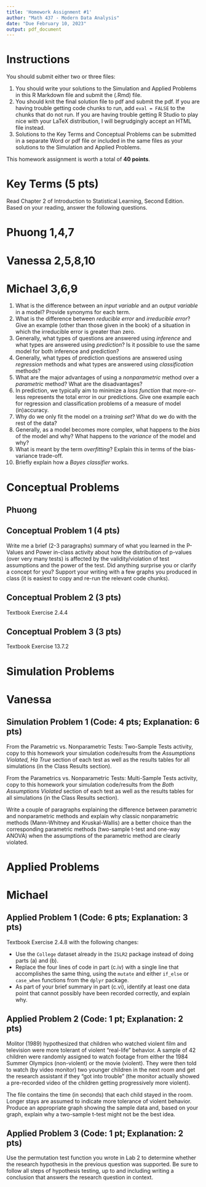 ---
title: 'Homework Assignment #1'
author: "Math 437 - Modern Data Analysis"
date: "Due February 10, 2023"
output: pdf_document
---

# Instructions

You should submit either two or three files:

1. You should write your solutions to the Simulation and Applied Problems in this R Markdown file and submit the (.Rmd) file.
2. You should knit the final solution file to pdf and submit the pdf. If you are having trouble getting code chunks to run, add `eval = FALSE` to the chunks that do not run. If you are having trouble getting R Studio to play nice with your LaTeX distribution, I will begrudgingly accept an HTML file instead. 
3. Solutions to the Key Terms and Conceptual Problems can be submitted in a separate Word or pdf file or included in the same files as your solutions to the Simulation and Applied Problems.

This homework assignment is worth a total of **40 points**.

# Key Terms (5 pts)

Read Chapter 2 of Introduction to Statistical Learning, Second Edition. Based on your reading, answer the following questions.

# Phuong 1,4,7
# Vanessa 2,5,8,10
# Michael 3,6,9

1. What is the difference between an *input variable* and an *output variable* in a model? Provide synonyms for each term.
2. What is the difference between *reducible error* and *irreducible error*? Give an example (other than those given in the book) of a situation in which the irreducible error is greater than zero.
3. Generally, what types of questions are answered using *inference* and what types are answered using *prediction*? Is it possible to use the same model for both inference and prediction?
4. Generally, what types of prediction questions are answered using *regression* methods and what types are answered using *classification* methods?
5. What are the major advantages of using a *nonparametric* method over a *parametric* method? What are the disadvantages?
6. In prediction, we typically aim to minimize a *loss function* that more-or-less represents the total error in our predictions. Give one example each for regression and classification problems of a measure of model (in)accuracy.
7. Why do we only fit the model on a *training set*? What do we do with the rest of the data?
8. Generally, as a model becomes more complex, what happens to the *bias* of the model and why? What happens to the *variance* of the model and why?
9. What is meant by the term *overfitting*? Explain this in terms of the bias-variance trade-off.
10. Briefly explain how a *Bayes classifier* works.

# Conceptual Problems
## Phuong

## Conceptual Problem 1 (4 pts)

Write me a brief (2-3 paragraphs) summary of what you learned in the P-Values and Power in-class activity about how the distribution of p-values (over very many tests) is affected by the validity/violation of test assumptions and the power of the test. Did anything surprise you or clarify a concept for you? Support your writing with a few graphs you produced in class (it is easiest to copy and re-run the relevant code chunks).

## Conceptual Problem 2 (3 pts) 

Textbook Exercise 2.4.4

## Conceptual Problem 3 (3 pts) 

Textbook Exercise 13.7.2

# Simulation Problems
# Vanessa 

## Simulation Problem 1 (Code: 4 pts; Explanation: 6 pts)

From the Parametric vs. Nonparametric Tests: Two-Sample Tests activity, copy to this homework your simulation code/results from the *Assumptions Violated, Ha True* section of each test as well as the results tables for all simulations (in the Class Results section). 

From the Parametrics vs. Nonparametric Tests: Multi-Sample Tests activity, copy to this homework your simulation code/results from the *Both Assumptions Violated* section of each test as well as the results tables for all simulations (in the Class Results section).

Write a couple of paragraphs explaining the difference between parametric and nonparametric methods and explain why classic nonparametric methods (Mann-Whitney and Kruskal-Wallis) are a better choice than the corresponding parametric methods (two-sample t-test and one-way ANOVA) when the assumptions of the parametric method are clearly violated.

# Applied Problems
# Michael

## Applied Problem 1 (Code: 6 pts; Explanation: 3 pts)

Textbook Exercise 2.4.8 with the following changes:

* Use the `College` dataset already in the `ISLR2` package instead of doing parts (a) and (b).
* Replace the four lines of code in part (c.iv) with a single line that accomplishes the same thing, using the `mutate` and either `if_else` or `case_when` functions from the `dplyr` package.
* As part of your brief summary in part (c.vi), identify at least one data point that cannot possibly have been recorded correctly, and explain why.

## Applied Problem 2 (Code: 1 pt; Explanation: 2 pts)

Molitor (1989) hypothesized that children who watched violent film and television were more tolerant of violent "real-life" behavior. A sample of 42 children were randomly assigned to watch footage from either the 1984 Summer Olympics (non-violent) or the movie \emph{The Karate Kid} (violent). They were then told to watch (by video monitor) two younger children in the next room and get the research assistant if they "got into trouble" (the monitor actually showed a pre-recorded video of the children getting progressively more violent).

The file \emph{violence.csv} contains the time (in seconds) that each child stayed in the room. Longer stays are assumed to indicate more tolerance of violent behavior. Produce an appropriate graph showing the sample data and, based on your graph, explain why a two-sample t-test might not be the best idea.

## Applied Problem 3 (Code: 1 pt; Explanation: 2 pts)

Use the permutation test function you wrote in Lab 2 to determine whether the research hypothesis in the previous question was supported. Be sure to follow all steps of hypothesis testing, up to and including writing a conclusion that answers the research question in context.
